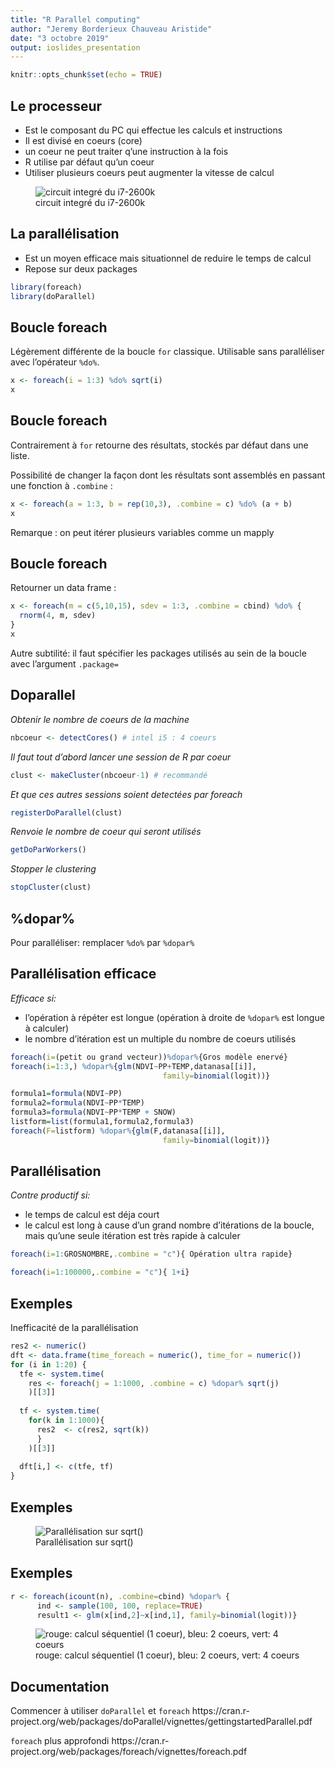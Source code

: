 ```yaml
---
title: "R Parallel computing"
author: "Jeremy Borderieux Chauveau Aristide"
date: "3 octobre 2019"
output: ioslides_presentation
---
```


```r
knitr::opts_chunk$set(echo = TRUE)
```

## Le processeur
- Est le composant du PC qui effectue les calculs et instructions 
- Il est divisé en coeurs (core)
- un coeur ne peut traiter q'une instruction à la fois
- R utilise par défaut qu'un coeur
- Utiliser plusieurs coeurs peut augmenter la vitesse de calcul

![circuit integré du i7-2600k](./R Parallel-figure/intelcore.png)


## La parallélisation
- Est un moyen efficace mais situationnel de reduire le temps de calcul
- Repose sur deux packages
```r
library(foreach)
library(doParallel)
```


## Boucle foreach
Légèrement différente de la boucle `for` classique. Utilisable sans paralléliser avec l'opérateur `%do%`.
```r
x <- foreach(i = 1:3) %do% sqrt(i)
x
```

## Boucle foreach
Contrairement à `for` retourne des résultats, stockés par défaut dans une liste.

Possibilité de changer la façon dont les résultats sont assemblés en passant une fonction à `.combine` : 
```r
x <- foreach(a = 1:3, b = rep(10,3), .combine = c) %do% (a + b)
x
```

Remarque : on peut itérer plusieurs variables comme un mapply

## Boucle foreach
Retourner un data frame : 
```r
x <- foreach(m = c(5,10,15), sdev = 1:3, .combine = cbind) %do% {
  rnorm(4, m, sdev)  
}
x
```

Autre subtilité: il faut spécifier les packages utilisés au sein de la boucle avec l'argument `.package=`




## Doparallel
*Obtenir le nombre de coeurs de la machine* 
```r
nbcoeur <- detectCores() # intel i5 : 4 coeurs
```

*Il faut tout d'abord lancer une session de R par coeur*
```r
clust <- makeCluster(nbcoeur-1) # recommandé
```
*Et que ces autres sessions soient detectées par foreach*
```r
registerDoParallel(clust)
```

*Renvoie le nombre de coeur qui seront utilisés*
```r
getDoParWorkers()
```
*Stopper le clustering*
```r
stopCluster(clust)
```


## %dopar%

Pour paralléliser: remplacer `%do%` par `%dopar%` 

## Parallélisation efficace
*Efficace si: *

- l'opération à répéter est longue (opération à droite de `%dopar%` est longue à calculer)
- le nombre d'itération est un multiple du nombre de coeurs utilisés
```r
foreach(i=(petit ou grand vecteur))%dopar%{Gros modèle enervé}
foreach(i=1:3,) %dopar%{glm(NDVI~PP+TEMP,datanasa[[i]],
                                  family=binomial(logit))}
```
```r
formula1=formula(NDVI~PP)
formula2=formula(NDVI~PP*TEMP)
formula3=formula(NDVI~PP*TEMP + SNOW)
listform=list(formula1,formula2,formula3)
foreach(F=listform) %dopar%{glm(F,datanasa[[i]],
                                  family=binomial(logit))}
```


## Parallélisation 

*Contre productif si:*

- le temps de calcul est déja court
- le calcul est long à cause d'un grand nombre d'itérations de la boucle, mais qu'une seule itération est très rapide à calculer
```r
foreach(i=1:GROSNOMBRE,.combine = "c"){ Opération ultra rapide}

foreach(i=1:100000,.combine = "c"){ 1+i}
```

## Exemples

Inefficacité de la parallélisation
```r
res2 <- numeric()
dft <- data.frame(time_foreach = numeric(), time_for = numeric())
for (i in 1:20) {
  tfe <- system.time(
    res <- foreach(j = 1:1000, .combine = c) %dopar% sqrt(j)
    )[[3]]
  
  tf <- system.time(
    for(k in 1:1000){
      res2  <- c(res2, sqrt(k))
      }
    )[[3]]
  
  dft[i,] <- c(tfe, tf)
}
```

## Exemples
![Parallélisation sur sqrt()](./R Parallel-figure/boxplot_sqrt.png)

## Exemples

```r
r <- foreach(icount(n), .combine=cbind) %dopar% {
      ind <- sample(100, 100, replace=TRUE)
      result1 <- glm(x[ind,2]~x[ind,1], family=binomial(logit))}
```
![rouge: calcul séquentiel (1 coeur), bleu: 2 coeurs, vert: 4 coeurs](./R Parallel-figure/Plotpara1.PNG)

## Documentation

Commencer à utiliser `doParallel` et `foreach`
https://cran.r-project.org/web/packages/doParallel/vignettes/gettingstartedParallel.pdf

`foreach` plus approfondi
https://cran.r-project.org/web/packages/foreach/vignettes/foreach.pdf


